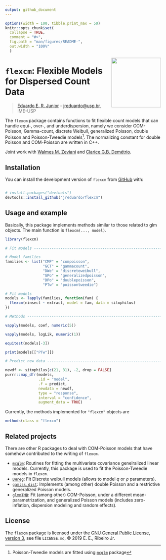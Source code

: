 ```yaml
---
output: github_document
---
```


<!-- README.md is generated from README.Rmd. Please edit that file -->

```r

options(width = 100, tibble.print_max = 50)
knitr::opts_chunk$set(
  collapse = TRUE,
  comment = "#>",
  fig.path = "man/figures/README-",
  out.width = "100%"
  )

```

<img src="man/figures/flexcm_hex.png" align="right" height=160/ display="block">

# `flexcm`: Flexible Models for Dispersed Count Data #

> [Eduardo E. R. Junior](http://leg.ufpr.br/~eduardojr) -
> [jreduardo@usp.br](mailto:jreduardo@usp.br), IME-USP

The `flexcm` package contains functions to fit flexible count models
that can handle equi-, over-, and underdispersion, namely we consider
COM-Poisson, Gamma-count, discrete Weibull, generalized Poisson, double
Poisson and Poisson-Tweedie models^[Poisson-Tweedie models are fitted
using [`mcglm`][mcglm] package]. The normalizing constant for double
Poisson and COM-Poisson are written in C++.

Joint work with [Walmes M. Zeviani](www.leg.ufpr.br/~walmes/) and
[Clarice G.B. Demétrio](http://ce.esalq.usp.br/equipe/clarice-garcia-borges-demetrio).

## Installation

You can install the development version of `flexcm` from
[GitHub](https://github.com/jreduardo/flexcm) with:

```r

# install.packages("devtools")
devtools::install_github("jreduardo/flexcm")

```

## Usage and example

Basically, this package implements methods similar to those related to
glm objects. The main function is `flexcm(..., model)`.

```r

library(flexcm)

# Fit models -----------------------------------------------------------

# Model families
families <- list("CMP" = "compoisson",
                 "GCT" = "gammacount",
                 "DWe" = "discreteweibull",
                 "GPo" = "generalizedpoisson",
                 "DPo" = "doublepoisson",
                 "PTw" = "poissontweedie")

# Fit models
models <- lapply(families, function(fam) {
  flexcm(ninsect ~ extract, model = fam, data = sitophilus)
})

# Methods --------------------------------------------------------------

vapply(models, coef, numeric(5))

vapply(models, logLik, numeric(1))

equitest(models[-3])

print(models[["PTw"]])

# Predict new data -----------------------------------------------------

newdf <- sitophilus[c(21, 31), -2, drop = FALSE]
purrr::map_dfr(models,
               .id = "model",
               .f = predict,
               newdata = newdf,
               type = "response",
               interval = "confidence",
               augment_data = TRUE)

```

Currently, the methods implemented for `"flexcm"` objects are

```r

methods(class = "flexcm")

```

## Related projects ##

There are other R packages to deal with COM-Poisson models that have
somehow contributed to the writing of `flexcm`.

- [`mcglm`][mcglm]: Routines for fitting the multivariate
  covariance genelralized linear models. Currently, this package is used
  to fit the Poisson-Tweedie models in `flexcm`.
- [`DWreg`][DWreg]: Fit Discrete weibull models (allows to model $q$ or
  $\rho$ parameters).
- [`gamlss.dist`][gamlss.dist]: Implements (among other) double Poisson
  and a restrictive generalized Poisson models.
- [`glmmTMB`][glmmTMB]: Fit (among other) COM-Poisson, under a different
  mean-parametrization, and generalized Poisson models (includes
  zero-inflation, dispersion modeling and random effects).

## License ##

The `flexcm` package is licensed under the [GNU General Public
License, version 3], see file `LICENSE.md`, © 2019 E. E., Ribeiro Jr.

<!------------------------------------------- -->
<!-- Links -->
[GNU General Public License, version 3]: https://www.gnu.org/licenses/gpl-3.0.ht
[mcglm]: https://github.com/wbonat/mcglm
[DWreg]: https://cran.r-project.org/package=DWreg
[glmmTMB]: https://github.com/glmmTMB/glmmTMB
[gamlss.dist]: https://cran.r-project.org/package=gamlss.dist
